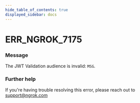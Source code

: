 ```yaml
---
hide_table_of_contents: true
displayed_sidebar: docs
---
```



# ERR_NGROK_7175

### Message

The JWT Validation audience is invalid: `MSG`.

### Further help

If you're having trouble resolving this error, please reach out to [support@ngrok.com](mailto:support@ngrok.com?subject=Help%20with%20ERR_NGROK_7175)

<ErrorDetails error="err_ngrok_7175" />

